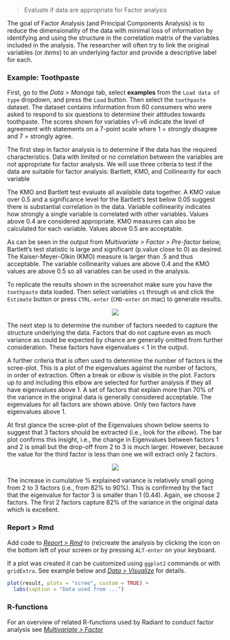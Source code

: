 > Evaluate if data are appropriate for Factor analysis

The goal of Factor Analysis (and Principal Components Analysis) is to reduce the dimensionality of the data with minimal loss of information by identifying and using the structure in the correlation matrix of the variables included in the analysis. The researcher will often try to link the original variables (or _items_) to an underlying factor and provide a descriptive label for each.

### Example: Toothpaste

First, go to the _Data > Manage_ tab, select **examples** from the `Load data of type` dropdown, and press the `Load` button. Then select the `toothpaste` dataset. The dataset contains information from 60 consumers who were asked to respond to six questions to determine their attitudes towards toothpaste. The scores shown for variables v1-v6 indicate the level of agreement with statements on a 7-point scale where 1 = strongly disagree and 7 = strongly agree.

The first step in factor analysis is to determine if the data has the required characteristics. Data with limited or no correlation between the variables are not appropriate for factor analysis. We will use three criteria to test if the data are suitable for factor analysis:  Bartlett, KMO, and Collinearity for each variable

The KMO and Bartlett test evaluate all available data together. A KMO value over 0.5 and a significance level for the Bartlett’s test below 0.05 suggest there is substantial correlation in the data. Variable collinearity indicates how strongly a single variable is correlated with other variables. Values above 0.4 are considered appropriate. KMO measures can also be calculated for each variable. Values above 0.5 are acceptable.

As can be seen in the output from _Multivariate > Factor > Pre-factor_ below, Bartlett's test statistic is large and significant (p.value close to 0) as desired. The Kaiser-Meyer-Olkin (KMO) measure is larger than .5 and thus acceptable. The variable collinearity values are above 0.4 and the KMO values are above 0.5 so all variables can be used in the analysis.

To replicate the results shown in the screenshot make sure you have the `toothpaste` data loaded. Then select variables `v1` through `v6` and click the `Estimate` button or press `CTRL-enter` (`CMD-enter` on mac) to generate results.

<p align="center"><img src="https://radiant-rstats.github.io/docs/multivariate/figures_multivariate//pre_factor_summary.png"></p>

The next step is to determine the number of factors needed to capture the structure underlying the data. Factors that do not capture even as much variance as could be expected by chance are generally omitted from further consideration. These factors have eigenvalues < 1 in the output.

A further criteria that is often used to determine the number of factors is the scree-plot. This is a plot of the eigenvalues against the number of factors, in order of extraction. Often a break or _elbow_ is visible in the plot. Factors up to and including this elbow are selected for further analysis if they all have eigenvalues above 1. A set of factors that explain more than 70% of the variance in the original data is generally considered acceptable. The eigenvalues for all factors are shown above. Only two factors have eigenvalues above 1.

At first glance the scree-plot of the Eigenvalues shown below seems to suggest that 3 factors should be extracted (i.e., look for the _elbow_). The bar plot confirms this insight, i.e., the change in Eigenvalues between factors 1 and 2 is small but the drop-off from 2 to 3 is much larger. However, because the value for the third factor is less than one we will extract only 2 factors.

<p align="center"><img src="https://radiant-rstats.github.io/docs/multivariate/figures_multivariate//pre_factor_plot.png"></p>

The increase in cumulative % explained variance is relatively small going from 2 to 3 factors (i.e., from 82% to 90%). This is confirmed by the fact that the eigenvalue for factor 3 is smaller than 1 (0.44). Again, we choose 2 factors. The first 2 factors capture 82% of the variance in the original data which is excellent.

### Report > Rmd

Add code to <a href="https://radiant-rstats.github.io/docs/data/report_rmd.html" target="_blank">_Report > Rmd_</a> to (re)create the analysis by clicking the <i title="report results" class="fa fa-edit"></i> icon on the bottom left of your screen or by pressing `ALT-enter` on your keyboard. 

If a plot was created it can be customized using `ggplot2` commands or with `gridExtra`. See example below and <a href="https://radiant-rstats.github.io/docs/data/visualize.html" target="_blank">_Data > Visualize_</a> for details.

```r
plot(result, plots = "scree", custom = TRUE) + 
  labs(caption = "Data used from ...")
```

### R-functions

For an overview of related R-functions used by Radiant to conduct factor analysis see <a href = "https://radiant-rstats.github.io/radiant.multivariate/reference/index.html#section-multivariate-factor" target="_blank">_Multivariate > Factor_</a>
